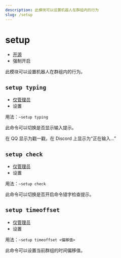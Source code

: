 ```yaml
---
description: 此模块可以设置机器人在群组内的行为
slug: /setup
---
```


# setup

-   [开源](help/faq#为什么有些模块没有开源)
-   强制开启

此模块可以设置机器人在群组内的行为。

## `setup typing`

-   [仅管理员](permissions)
-   设置

用法：`~setup typing`

此命令可以切换是否显示输入提示。

在 QQ 显示为戳一戳，在 Discord 上显示为“正在输入...”

## `setup check`

-   [仅管理员](permissions)
-   设置

用法：`~setup check`

此命令可以切换是否开启命令错字检查提示。

## `setup timeoffset`

-   [仅管理员](permissions)
-   设置

用法：`~setup timeoffset <偏移值>`

此命令可以设置当前群组的时间偏移值。
